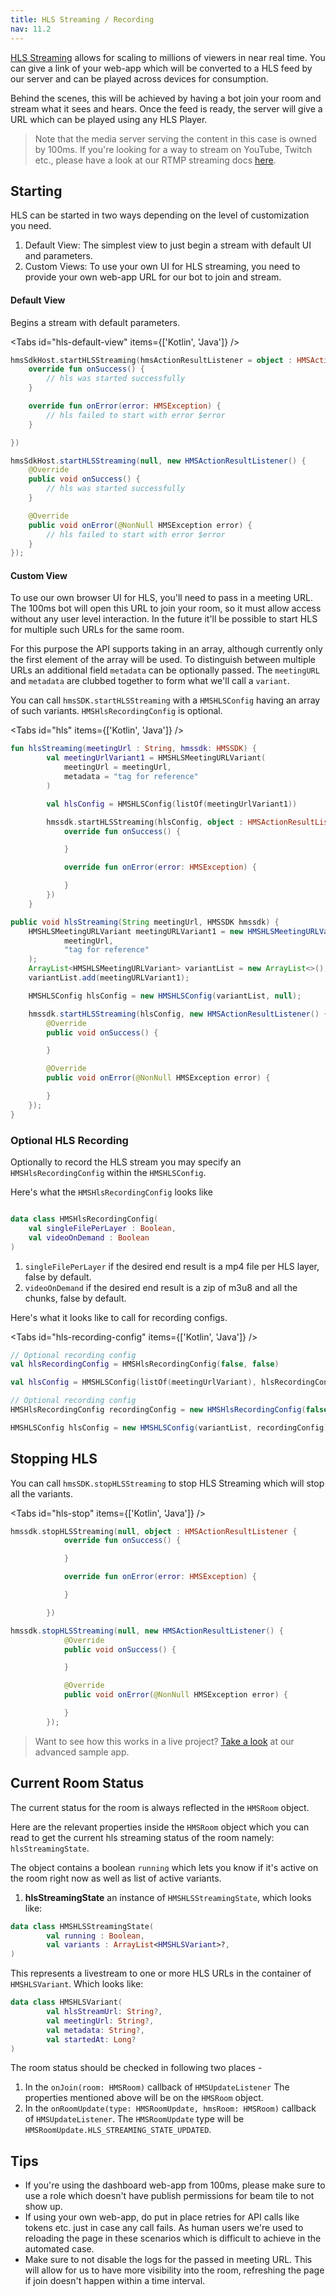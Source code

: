 ```yaml
---
title: HLS Streaming / Recording
nav: 11.2
---
```


[HLS Streaming](/android/v2/foundation/live-streaming) allows for scaling to millions of viewers in near real time. You can give a link of your
web-app which will be converted to a HLS feed by our server and can be played across devices for consumption.

Behind the scenes, this will be achieved by having a bot join your room and stream what it sees and hears. Once the feed is ready, the server will give a URL which can be played using any HLS Player.

> Note that the media server serving the content in this case is owned by 100ms. If you're looking for a way to stream
> on YouTube, Twitch etc., please have a look at our RTMP streaming docs [here](/android/v2/how--to-guides/record-and-live-stream/rtmp-recording).

## Starting

HLS can be started in two ways depending on the level of customization you need.

1. Default View: The simplest view to just begin a stream with default UI and parameters.
2. Custom Views: To use your own UI for HLS streaming, you need to provide your own web-app URL for our bot to join and stream.

#### Default View

Begins a stream with default parameters.

<Tabs id="hls-default-view" items={['Kotlin', 'Java']} />

<Tab id='hls-default-view-0'>

```kotlin
hmsSdkHost.startHLSStreaming(hmsActionResultListener = object : HMSActionResultListener {
    override fun onSuccess() {
        // hls was started successfully
    }

    override fun onError(error: HMSException) {
        // hls failed to start with error $error
    }

})
```

</Tab>

<Tab id='hls-default-view-1'>

```java
hmsSdkHost.startHLSStreaming(null, new HMSActionResultListener() {
    @Override
    public void onSuccess() {
        // hls was started successfully
    }

    @Override
    public void onError(@NonNull HMSException error) {
        // hls failed to start with error $error
    }
});

```

</Tab>

#### Custom View

To use our own browser UI for HLS, you'll need to pass in a meeting URL. The 100ms bot will open this URL to join your room, so
it must allow access without any user level interaction. In the future it'll be possible to start HLS for multiple such URLs for the same room.

For this purpose the API supports taking in an array, although currently only the first element of the array will be used. To distinguish between multiple URLs an additional field `metadata` can be optionally passed. The `meetingURL` and `metadata` are clubbed together to form what we'll call a `variant`.

You can call `hmsSDK.startHLSStreaming` with a `HMSHLSConfig` having an array of such variants. `HMSHlsRecordingConfig` is optional.

<Tabs id="hls" items={['Kotlin', 'Java']} />

<Tab id='hls-0'>

```kotlin
fun hlsStreaming(meetingUrl : String, hmssdk: HMSSDK) {
        val meetingUrlVariant1 = HMSHLSMeetingURLVariant(
            meetingUrl = meetingUrl,
            metadata = "tag for reference"
        )

        val hlsConfig = HMSHLSConfig(listOf(meetingUrlVariant1))

        hmssdk.startHLSStreaming(hlsConfig, object : HMSActionResultListener {
            override fun onSuccess() {

            }

            override fun onError(error: HMSException) {

            }
        })
    }

```

</Tab>

<Tab id='hls-1'>

```java
public void hlsStreaming(String meetingUrl, HMSSDK hmssdk) {
    HMSHLSMeetingURLVariant meetingURLVariant1 = new HMSHLSMeetingURLVariant(
            meetingUrl,
            "tag for reference"
    );
    ArrayList<HMSHLSMeetingURLVariant> variantList = new ArrayList<>();
    variantList.add(meetingURLVariant1);

    HMSHLSConfig hlsConfig = new HMSHLSConfig(variantList, null);

    hmssdk.startHLSStreaming(hlsConfig, new HMSActionResultListener() {
        @Override
        public void onSuccess() {

        }

        @Override
        public void onError(@NonNull HMSException error) {

        }
    });
}
```

</Tab>

### Optional HLS Recording

Optionally to record the HLS stream you may specify an `HMSHlsRecordingConfig` within the `HMSHLSConfig`.

Here's what the `HMSHlsRecordingConfig` looks like

```kotlin

data class HMSHlsRecordingConfig(
    val singleFilePerLayer : Boolean,
    val videoOnDemand : Boolean
)

```

1. `singleFilePerLayer` if the desired end result is a mp4 file per HLS layer, false by default.
2. `videoOnDemand` if the desired end result is a zip of m3u8 and all the chunks, false by default.

Here's what it looks like to call for recording configs.

<Tabs id="hls-recording-config" items={['Kotlin', 'Java']} />

<Tab id='hls-recording-config-0'>

```kotlin
// Optional recording config
val hlsRecordingConfig = HMSHlsRecordingConfig(false, false)

val hlsConfig = HMSHLSConfig(listOf(meetingUrlVariant), hlsRecordingConfig)
```

</Tab>

<Tab id='hls-recording-config-1'>

```java
// Optional recording config
HMSHlsRecordingConfig recordingConfig = new HMSHlsRecordingConfig(false, false);

HMSHLSConfig hlsConfig = new HMSHLSConfig(variantList, recordingConfig);

```

</Tab>

## Stopping HLS

You can call `hmsSDK.stopHLSStreaming` to stop HLS Streaming which will stop all the variants.

<Tabs id="hls-stop" items={['Kotlin', 'Java']} />

<Tab id='hls-stop-0'>

```kotlin
hmssdk.stopHLSStreaming(null, object : HMSActionResultListener {
            override fun onSuccess() {

            }

            override fun onError(error: HMSException) {

            }

        })
```

</Tab>

<Tab id='hls-stop-1'>

```java
hmssdk.stopHLSStreaming(null, new HMSActionResultListener() {
            @Override
            public void onSuccess() {

            }

            @Override
            public void onError(@NonNull HMSException error) {

            }
        });
```

</Tab>

> Want to see how this works in a live project? [Take a look](https://github.com/100mslive/100ms-android/blob/bba78d425c4e59e1344dc18f50b6494f5160a89f/app/src/main/java/live/hms/app2/ui/meeting/MeetingViewModel.kt#L933) at our advanced sample app.

## Current Room Status

The current status for the room is always reflected in the `HMSRoom` object.

Here are the relevant properties inside the `HMSRoom` object which you can read to get the current hls streaming status of the room namely: `hlsStreamingState`.

The object contains a boolean `running` which lets you know if it's active on the room right now as well as list of active variants.

1. **hlsStreamingState** an instance of `HMSHLSStreamingState`, which looks like:

```kotlin
data class HMSHLSStreamingState(
        val running : Boolean,
        val variants : ArrayList<HMSHLSVariant>?,
)
```

This represents a livestream to one or more HLS URLs in the container of `HMSHLSVariant`. Which looks like:

```kotlin
data class HMSHLSVariant(
        val hlsStreamUrl: String?,
        val meetingUrl: String?,
        val metadata: String?,
        val startedAt: Long?
)
```

The room status should be checked in following two places -

1. In the `onJoin(room: HMSRoom)` callback of `HMSUpdateListener`
   The properties mentioned above will be on the `HMSRoom` object.
2. In the `onRoomUpdate(type: HMSRoomUpdate, hmsRoom: HMSRoom)` callback of `HMSUpdateListener`.
   The `HMSRoomUpdate` type will be `HMSRoomUpdate.HLS_STREAMING_STATE_UPDATED`.

## Tips

-   If you're using the dashboard web-app from 100ms, please make sure to use a role which doesn't have publish permissions for beam tile to not show up.
-   If using your own web-app, do put in place retries for API calls like tokens etc. just in case any call fails. As human users we're used to reloading the page in these scenarios which is difficult to achieve in the automated case.
-   Make sure to not disable the logs for the passed in meeting URL. This will allow for us to have more visibility into the room, refreshing the page if join doesn't happen within a time interval.

